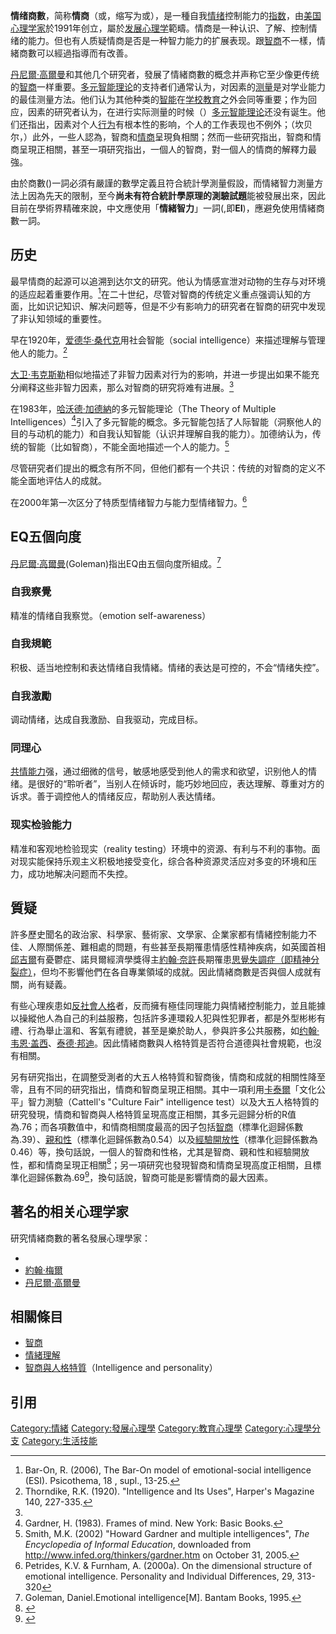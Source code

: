 {{medical}}
{{medref}}
{{expand|time=2013-11-13T14:01:32+00:00}}
{{Psychology}}
'''情绪商數'''，简称'''情商'''（{{lang-en|'''E'''motional '''I'''ntelligence}}或{{lang|en|'''E'''motional '''I'''ntelligence '''Q'''uotient}}，缩写为{{lang|en|'''EI'''}}或{{lang|en|'''EQ'''}}），是一種自我[[情绪|情绪]]控制能力的[[统计指数|指数]]，由[[美国|美国]][[心理学家|心理学家]]{{tsl|en|Peter Salovey|彼德·薩洛維}}於1991年创立，屬於[[发展心理学|发展心理学]]範疇。情商是一种认识、了解、控制情绪的能力。但也有人质疑情商是否是一种智力能力的扩展表现。跟[[智商|智商]]不一樣，情緒商數可以經過指導而有改善。

[[丹尼爾·高爾曼|丹尼爾·高爾曼]]和其他几个研究者，發展了情緒商數的概念并声称它至少像更传统的[[智商|智商]]一样重要。[[多元智能理论|多元智能理论]]的支持者们通常认为，对{{lang|en|g}}因素的[[测量|测量]]是对学业能力的最佳测量方法。他们认为其他种类的[[智能|智能]]在[[学校|学校]][[教育|教育]]之外会同等重要；作为回应，{{lang|en|g}}因素的研究者认为，在进行实际测量的时候（{{lang|en|hunt2001}}）[[多元智能|多元智能]][[理论|理论]]还没有诞生。他们还指出，{{lang|en|g}}因素对个人[[行为|行为]]有根本性的影响，个人的工作表现也不例外；（坎贝尔，{{lang|en|Campbell, 1991}}）此外，一些人認為，智商和[[情商|情商]]呈現負相關；然而一些研究指出，智商和情商呈現正相關，甚至一項研究指出，一個人的智商，對一個人的情商的解釋力最強。

由於商數({{lang|en|'''Q'''uotient}})一詞必須有嚴謹的數學定義且符合統計學測量假設，而情緒智力測量方法上因為先天的限制，至今'''尚未有符合統計學原理的測驗試題'''能被發展出來，因此目前在學術界精確來說，中文應使用「'''情緒智力'''」一詞({{lang-en|'''E'''motional '''I'''ntelligence}},即'''{{lang|en|}}EI''')，應避免使用情緒商數一詞。

== 历史 ==
最早情商的起源可以追溯到达尔文的研究。他认为情感宣泄对动物的生存与对环境的适应起着重要作用。<ref name= "baron06">Bar-On, R. (2006), The Bar-On model of emotional-social intelligence (ESI). Psicothema, 18 , supl., 13-25.</ref>在二十世纪，尽管对智商的传统定义重点强调认知的方面，比如识记知识、解决问题等，但是不少有影响力的研究者在智商的研究中发现了非认知领域的重要性。

早在1920年，[[爱德华·桑代克|爱德华·桑代克]]用社会智能（social intelligence）来描述理解与管理他人的能力。<ref>Thorndike, R.K. (1920). "Intelligence and Its Uses", Harper's Magazine 140, 227-335.</ref>

[[大卫·韦克斯勒|大卫·韦克斯勒]]相似地描述了非智力因素对行为的影响，并进一步提出如果不能充分阐释这些非智力因素，那么对智商的研究将难有进展。<ref name="baron06"/> 

在1983年，[[哈沃德·加德納|哈沃德·加德納]]的多元智能理论（The Theory of Multiple Intelligences）<ref>Gardner, H. (1983). Frames of mind. New York: Basic Books.</ref>引入了多元智能的概念。多元智能包括了人际智能（洞察他人的目的与动机的能力）和自我认知智能（认识并理解自我的能力）。加德纳认为，传统的智能（比如智商），不能全面地描述一个人的能力。<ref>Smith, M.K. (2002) "Howard Gardner and multiple intelligences", ''The Encyclopedia of Informal Education'', downloaded from http://www.infed.org/thinkers/gardner.htm {{Wayback|url=http://www.infed.org/thinkers/gardner.htm |date=20051102035039 }} on October 31, 2005.</ref> 

尽管研究者们提出的概念有所不同，但他们都有一个共识：传统的对智商的定义不能全面地评估人的成就。

{{Who}}在2000年第一次区分了特质型情绪智力与能力型情绪智力。<ref name="pet2000">Petrides, K.V. & Furnham, A. (2000a). On the dimensional structure of emotional intelligence. Personality and Individual Differences, 29, 313-320</ref>

== EQ五個向度 == 
[[丹尼爾·高爾曼|丹尼爾·高爾曼]](Goleman)指出EQ由五個向度所組成。<ref>Goleman, Daniel.Emotional intelligence[M]. Bantam Books, 1995.</ref>
=== 自我察覺 ===
精准的情绪自我察觉。（emotion self-awareness）
=== 自我規範 ===
积极、适当地控制和表达情绪自我情緒。情绪的表达是可控的，不会“情绪失控”。
=== 自我激勵 ===
调动情绪，达成自我激励、自我驱动，完成目标。
=== 同理心 ===
[[共情能力|共情能力]]强，通过细微的信号，敏感地感受到他人的需求和欲望，识别他人的情绪。是很好的“聆听者”，当别人在倾诉时，能巧妙地回应，表达理解、尊重对方的诉求。善于调控他人的情绪反应，帮助别人表达情绪。
=== 现实检验能力 ===
精准和客观地检验现实（reality testing）环境中的资源、有利与不利的事物。面对现实能保持乐观主义积极地接受变化，综合各种资源灵活应对多变的环境和压力，成功地解决问题而不失控。

== 質疑 == 
許多歷史聞名的政治家、科學家、藝術家、文學家、企業家都有情緒控制能力不佳、人際關係差、難相處的問題，有些甚至長期罹患情感性精神疾病，如英國首相[[邱吉爾|邱吉爾]]有憂鬱症、諾貝爾經濟學獎得主[[约翰·福布斯·纳什|約翰‧奈許]]長期罹患[[思覺失調症|思覺失調症（即精神分裂症）]]，但均不影響他們在各自專業領域的成就。因此情緒商數是否與個人成就有關，尚有疑義。

有些心理疾患如[[反社会人格障碍|反社會人格]]者，反而擁有極佳同理能力與情緒控制能力，並且能據以操縱他人為自己的利益服務，包括許多連環殺人犯與性犯罪者，都是外型彬彬有禮、行為舉止溫和、客氣有禮貌，甚至是樂於助人，參與許多公共服務，如[[约翰·韦恩·盖西|约翰·韦恩·盖西]]、[[泰德·邦迪|泰德·邦迪]]。因此情緒商數與人格特質是否符合道德與社會規範，也沒有相關。

另有研究指出，在調整受測者的大五人格特質和智商後，情商和成就的相關性降至零，且有不同的研究指出，情商和智商呈現正相關。其中一項利用[[雷蒙德·卡特尔|卡泰爾]]「文化公平」智力測驗（Cattell's "Culture Fair" intelligence test）以及大五人格特質的研究發現，情商和智商與人格特質呈現高度正相關，其多元迴歸分析的R值為.76；而各項數值中，和情商相關度最高的因子包括[[智商|智商]]（標準化迴歸係數為.39）、[[亲和性|親和性]]（標準化迴歸係數為0.54）以及[[经验开放性|經驗開放性]]（標準化迴歸係數為0.46）等，換句話說，一個人的智商和性格，尤其是智商、親和性和經驗開放性，都和情商呈現正相關<ref>{{cite journal| vauthors = Fiori M, Antonakis J |year=2011|title=The ability model of emotional intelligence: Searching for valid measures|url=https://serval.unil.ch/notice/serval:BIB_B46FDCF00E58|journal=Personality and Individual Differences|type=Submitted manuscript|volume=50|issue=3|pages=329–334|doi=10.1016/j.paid.2010.10.010}}</ref>；另一項研究也發現智商和情商呈現高度正相關，且標準化迴歸係數為.69<ref>{{cite journal| vauthors = Antonakis J, Dietz J |year=2011 |title=Looking for Validity or Testing It? The Perils of Stepwise Regression, Extreme-Scores Analysis, Heteroscedasticity, and Measurement Error|url=https://serval.unil.ch/notice/serval:BIB_C442A0C8EDFC|journal=Personality and Individual Differences|type=Submitted manuscript|volume=50|issue=3|pages=409–415|doi=10.1016/j.paid.2010.09.014}}</ref>，換句話說，智商可能是影響情商的最大因素。

==著名的相关心理学家==
研究情緒商數的著名發展心理學家：
* {{tsl|en|Peter Salovey|彼德·薩洛維}}
* [[約翰·梅爾|約翰·梅爾]]
* [[丹尼爾·高爾曼|丹尼爾·高爾曼]]

== 相關條目 ==
* [[智商|智商]]
* [[情緒理解|情緒理解]]
* [[智商與人格特質|智商與人格特質]]（Intelligence and personality）

== 引用 ==
{{reflist|2}}

{{人類智慧主題}}

[[Category:情緒|Category:情緒]]
[[Category:發展心理學|Category:發展心理學]]
[[Category:教育心理學|Category:教育心理學]]
[[Category:心理學分支|Category:心理學分支]]
[[Category:生活技能|Category:生活技能]]
